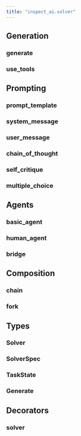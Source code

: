 ```yaml
---
title: "inspect_ai.solver"
---
```


## Generation

### generate
### use_tools

## Prompting

### prompt_template
### system_message
### user_message
### chain_of_thought
### self_critique
### multiple_choice

## Agents

### basic_agent
### human_agent
### bridge

## Composition

### chain
### fork

## Types

### Solver
### SolverSpec
### TaskState
### Generate

## Decorators

### solver
